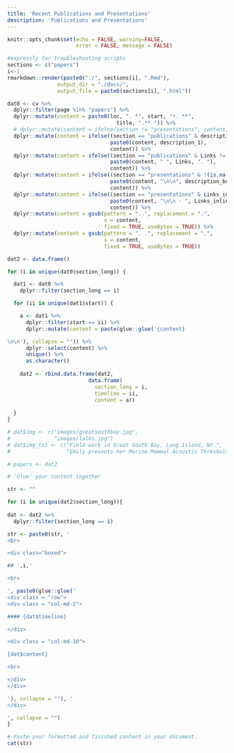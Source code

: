 ```yaml
---
title: 'Recent Publications and Presentations'
description: 'Publications and Presentations'
---
```


```r
knitr::opts_chunk$set(echo = FALSE, warning=FALSE, 
                      error = FALSE, message = FALSE)
```


```r
#expressly for troubleshooting scripts
sections <- c("papers")
i<-1
rmarkdown::render(paste0("./", sections[i], ".Rmd"),
                output_dir = "./docs/",
                output_file = paste0(sections[i], ".html"))
```
  
```r

dat0 <- cv %>% 
  dplyr::filter(page %in% "papers") %>% 
  dplyr::mutate(content = paste0(loc, ". *", start, "*. **",
                                   title, ".** ")) %>%
  # dplyr::mutate(content = ifelse(section != "presentations", content)) %>%
  dplyr::mutate(content = ifelse((section == "publications" & description_1 != "N/A"), 
                                 paste0(content, description_1), 
                                 content)) %>%
  dplyr::mutate(content = ifelse((section == "publications" & Links != ""), 
                                 paste0(content, " ", Links, ". "), 
                                 content)) %>%  
  dplyr::mutate(content = ifelse((section == "presentations" & !(is.na(description_bullets))),  
                                 paste0(content, "\n\n", description_bullets), 
                                 content)) %>%
  dplyr::mutate(content = ifelse((section == "presentations" & Links_inline != ""), 
                                 paste0(content, "\n\n - ", Links_inline), 
                                 content)) %>%
  dplyr::mutate(content = gsub(pattern = "..", replacement = ".", 
                               x = content, 
                               fixed = TRUE, useBytes = TRUE)) %>%
  dplyr::mutate(content = gsub(pattern = ". .", replacement = ".", 
                               x = content, 
                               fixed = TRUE, useBytes = TRUE))

dat2 <- data.frame()

for (i in unique(dat0$section_long)) {

  dat1 <- dat0 %>% 
    dplyr::filter(section_long == i) 

  for (ii in unique(dat1$start)) {

    a <- dat1 %>% 
      dplyr::filter(start == ii) %>%
      dplyr::mutate(content = paste(glue::glue('{content}

\n\n'), collapse = "")) %>%
      dplyr::select(content) %>%
      unique() %>%
      as.character()
    
    dat2 <- rbind.data.frame(dat2, 
                          data.frame(
                            section_long = i, 
                            timeline = ii,
                            content = a))
  
  }
}

# dat$img <- c("images/greatsouthbay.jpg", 
#              "images/talks.jpg")
# dat$img_txt <- c("Field work in Great South Bay, Long Island, NY.", 
#                  "Emily presents her Marine Mammal Acoustic Threshold RShiny App at the International Marine Conservation Congress, Kuching, Malaysia.")

# papers <- dat2

```


```r

# 'Glue' your content together

str <- ""

for (i in unique(dat2$section_long)){
  
dat <- dat2 %>% 
  dplyr::filter(section_long == i)

str <- paste0(str, '
<br>

<div class="boxed">

## ',i,'

<br>

', paste0(glue::glue('
<div class = "row">
<div class = "col-md-2">

#### {dat$timeline}

</div>

<div class = "col-md-10">

{dat$content}

<br>

</div>
</div>

'), collapse = ""), '
</div>

', collapse = "")
}

# Paste your formatted and finished content in your document. 
cat(str)

```

